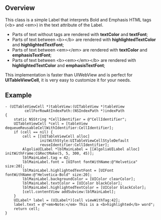 == Overview ==
This class is a simple Label that interprets Bold and Emphasis HTML tags (&lt;b&gt; and &lt;em&gt;) in the text attribute of the Label.

<ul>
<li>Parts of text without tags are rendered with '''textColor''' and '''textFont''';</li>
<li>Parts of text between &lt;b&gt;&lt;/b&gt; are rendered with '''highlightedTextColor''' and '''highlightedTextFont''';</li>
<li>Parts of text between &lt;em&gt;&lt;/em&gt; are rendered with '''textColor''' and '''emphasisTextFont''';</li>
<li>Parts of text between &lt;b&gt;&lt;em&gt;&lt;/em&gt;&lt;/b&gt; are rendered with '''highlightedTextColor''' and '''emphasisTextFont''';</li>
</ul>

This implementation is faster than UIWebView and is perfect for '''UITableViewCell''', it is very easy to customize it for your needs.

== Example ==

<pre>
- (UITableViewCell *)tableView:(UITableView *)tableView 
         cellForRowAtIndexPath:(NSIndexPath *)indexPath 
{
    static NSString *CellIdentifier = @"CellIdentifier";
    UITableViewCell *cell = [tableView dequeueReusableCellWithIdentifier:CellIdentifier];
    if (cell == nil) {
        cell = [[UITableViewCell alloc]
                initWithStyle:UITableViewCellStyleDefault
                reuseIdentifier:CellIdentifier];
        AlgoliaUILabel *lblMainLabel = [[AlgoliaUILabel alloc] initWithFrame:CGRectMake(5, 5, 300, 45)];
        lblMainLabel.tag = 42;
        lblMainLabel.font = [UIFont fontWithName:@"Helvetica" size:20];
        lblMainLabel.highlightedTextFont = [UIFont fontWithName:@"Helvetica-Bold" size:20];
        lblMainLabel.backgroundColor = [UIColor clearColor];
        lblMainLabel.textColor = [UIColor blackColor];
        lblMainLabel.highlightedTextColor = [UIColor blackColor];
        [cell.contentView addSubview:lblMainLabel];
    }
    UILabel* label = (UILabel*)[cell viewWithTag:42];
    label.text = @"<em>Note:</em> This is a <b>highlighted</b> word";
    return cell;
}
</pre>
